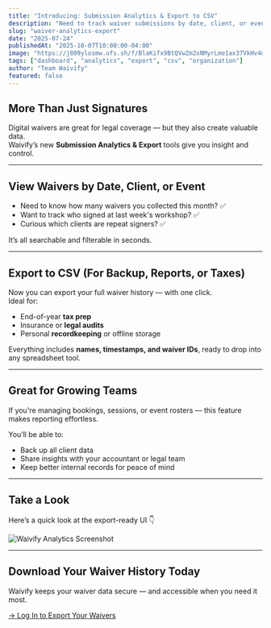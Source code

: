 ```yaml
---
title: "Introducing: Submission Analytics & Export to CSV"
description: "Need to track waiver submissions by date, client, or event? Now you can — and export everything with one click for records, audits, or tax prep."
slug: "waiver-analytics-export"
date: "2025-07-24"
publishedAt: "2025-10-07T10:00:00-04:00"
image: "https://j809ylosmw.ufs.sh/f/BlaKifx9BtQVwZm2xNMyrLme1ax37VkHv4dFgzQPqC0Y2u6n"
tags: ["dashboard", "analytics", "export", "csv", "organization"]
author: "Team Waivify"
featured: false
---
```


## More Than Just Signatures

Digital waivers are great for legal coverage — but they also create valuable data.  
Waivify’s new **Submission Analytics & Export** tools give you insight and control.

---

## View Waivers by Date, Client, or Event

- Need to know how many waivers you collected this month? ✅  
- Want to track who signed at last week's workshop? ✅  
- Curious which clients are repeat signers? ✅

It’s all searchable and filterable in seconds.

---

## Export to CSV (For Backup, Reports, or Taxes)

Now you can export your full waiver history — with one click.  
Ideal for:

- End-of-year **tax prep**  
- Insurance or **legal audits**  
- Personal **recordkeeping** or offline storage

Everything includes **names, timestamps, and waiver IDs**, ready to drop into any spreadsheet tool.

---

## Great for Growing Teams

If you're managing bookings, sessions, or event rosters — this feature makes reporting effortless.

You’ll be able to:

- Back up all client data  
- Share insights with your accountant or legal team  
- Keep better internal records for peace of mind

---

## Take a Look

Here’s a quick look at the export-ready UI 👇

![Waivify Analytics Screenshot](http://j809ylosmw.ufs.sh/f/BlaKifx9BtQVbByYyWZMa6cGUeA0XLhR2OSkgzvBZirfNt31)

---

## Download Your Waiver History Today

Waivify keeps your waiver data secure — and accessible when you need it most.

[→ Log In to Export Your Waivers](https://waivify.com)
